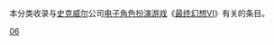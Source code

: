 本分类收录与[[史克威尔|史克威尔]]公司[[电子角色扮演游戏|电子角色扮演游戏]]《[[最终幻想VI|最终幻想VI]]》有关的条目。

{{DEFAULTSORT:Final Fantasy 06}}
[[Category:最终幻想系列|06]]